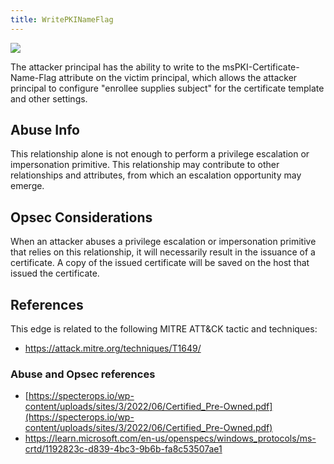 ---
title: WritePKINameFlag
---

<Frame>
  <img src="/hc/images/image-2-1.png"/>
</Frame>

The attacker principal has the ability to write to the msPKI-Certificate-Name-Flag attribute on the victim principal, which allows the attacker principal to configure "enrollee supplies subject" for the certificate template and other settings.

Abuse Info[](#h_01HPHZJSTFS46D4BFVYAB25KTE)
-------------------------------------------

This relationship alone is not enough to perform a privilege escalation or impersonation primitive. This relationship may contribute to other relationships and attributes, from which an escalation opportunity may emerge.

Opsec Considerations[](#heading-2)
----------------------------------

When an attacker abuses a privilege escalation or impersonation primitive that relies on this relationship, it will necessarily result in the issuance of a certificate. A copy of the issued certificate will be saved on the host that issued the certificate.

References[](#heading-3)
------------------------

This edge is related to the following MITRE ATT&CK tactic and techniques:

* https://attack.mitre.org/techniques/T1649/

### Abuse and Opsec references

* [https://specterops.io/wp-content/uploads/sites/3/2022/06/Certified_Pre-Owned.pdf](https://specterops.io/wp-content/uploads/sites/3/2022/06/Certified_Pre-Owned.pdf)
* https://learn.microsoft.com/en-us/openspecs/windows_protocols/ms-crtd/1192823c-d839-4bc3-9b6b-fa8c53507ae1


